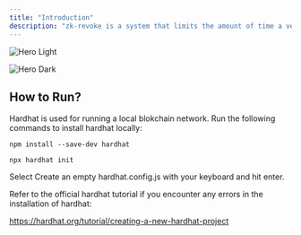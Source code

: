 ```yaml
---
title: "Introduction"
description: "zk-revoke is a system that limits the amount of time a verifier can track a VC’s revocation status. "
---
```


<img
  className="block dark:hidden"
  src="/images/hero-light.png"
  alt="Hero Light"
/>

<img
  className="hidden dark:block"
  src="/images/hero-dark.png"
  alt="Hero Dark"
/>

## How to Run?

Hardhat is used for running a local blokchain network. Run the following commands to install hardhat locally:

`npm install --save-dev hardhat`

`npx hardhat init`

Select Create an empty hardhat.config.js with your keyboard and hit enter.

Refer to the official hardhat tutorial if you encounter any errors in the installation of hardhat: 

https://hardhat.org/tutorial/creating-a-new-hardhat-project

## 